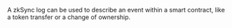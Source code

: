 A zkSync log can be used to describe an event within a smart contract, like a token transfer or a change of ownership.